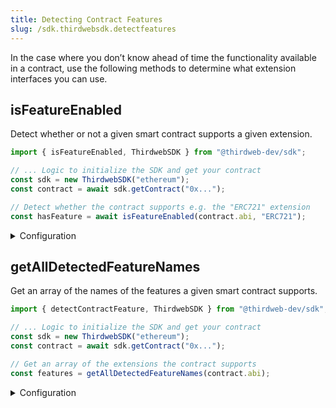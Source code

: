 ---
title: Detecting Contract Features
slug: /sdk.thirdwebsdk.detectfeatures
---

In the case where you don&rsquo;t know ahead of time the functionality available in a contract,
use the following methods to determine what extension interfaces you can use.

## isFeatureEnabled

Detect whether or not a given smart contract supports a given extension.

```javascript
import { isFeatureEnabled, ThirdwebSDK } from "@thirdweb-dev/sdk";

// ... Logic to initialize the SDK and get your contract
const sdk = new ThirdwebSDK("ethereum");
const contract = await sdk.getContract("0x...");

// Detect whether the contract supports e.g. the "ERC721" extension
const hasFeature = await isFeatureEnabled(contract.abi, "ERC721");
```

<details>
    <summary>Configuration</summary>
    <div>

#### abi

The ABI of the smart contract to check.

When using the `getContract` method, the ABI is available on the `abi` property of the returned contract object.

#### featureName

The name of the extension to check support for.

View a full list of extension names on the [Extensions overview page](/typescript/extensions).

### Return Value

Returns a `boolean` indicating whether or not the contract supports the given extension.

The return value will be `true` if the contract supports the extension, and `false` if it does not.

```typescript
boolean;
```

</div>
</details>

## getAllDetectedFeatureNames

Get an array of the names of the features a given smart contract supports.

```javascript
import { detectContractFeature, ThirdwebSDK } from "@thirdweb-dev/sdk";

// ... Logic to initialize the SDK and get your contract
const sdk = new ThirdwebSDK("ethereum");
const contract = await sdk.getContract("0x...");

// Get an array of the extensions the contract supports
const features = getAllDetectedFeatureNames(contract.abi);
```

<details>
    <summary>Configuration</summary>
    <div>

#### abi

The ABI of the smart contract to check.

When using the `getContract` method, the ABI is available on the `abi` property of the returned contract object.

### Return Value

Returns an array of strings containing the names of the extensions the contract supports.

```typescript
string[];
```

</div>
</details>

##
